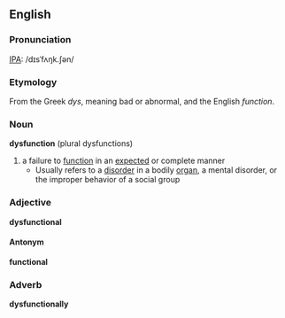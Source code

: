 == English ==

===Pronunciation===
[[IPA]]: /dɪsˈfʌŋk.ʃən/

===Etymology===
From the Greek ''dys'', meaning bad or abnormal, and the English ''function''.

=== Noun ===
'''dysfunction''' (plural dysfunctions)
# a failure to [[function]] in an [[expected]] or complete manner
#*Usually refers to a [[disorder]] in a bodily [[organ]], a mental disorder, or the improper behavior of a social group

=== Adjective ===
'''dysfunctional'''

==== Antonym ====
'''functional'''

=== Adverb ===
'''dysfunctionally'''